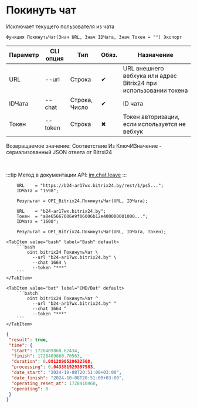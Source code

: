 ﻿---
sidebar_position: 3
---


# Покинуть чат
 Исключает текущего пользователя из чата



`Функция ПокинутьЧат(Знач URL, Знач IDЧата, Знач Токен = "") Экспорт`

  | Параметр | CLI опция | Тип | Обяз. | Назначение |
  |-|-|-|-|-|
  | URL | --url | Строка | &#x2714; | URL внешнего вебхука или адрес Bitrix24 при использовании токена |
  | IDЧата | --chat | Строка, Число | &#x2714; | ID чата |
  | Токен | --token | Строка | &#x2716; | Токен авторизации, если используется не вебхук |

  
  Возвращаемое значение:   Соответствие Из КлючИЗначение - сериализованный JSON ответа от Bitrxi24

<br/>

:::tip
Метод в документации API: [im.chat.leave](https://dev.1c-bitrix.ru/learning/course/?COURSE_ID=93&LESSON_ID=12101)
:::
<br/>



```bsl title="Пример использования для 1С:Предприятие/OneScript"
    URL    = "https://b24-ar17wx.bitrix24.by/rest/1/ps5...";
    IDЧата = "1598";

    Результат = OPI_Bitrix24.ПокинутьЧат(URL, IDЧата);

    URL    = "b24-ar17wx.bitrix24.by";
    Токен  = "a8e65667006e9f06006b12e400000001000...";
    IDЧата = "1600";

    Результат = OPI_Bitrix24.ПокинутьЧат(URL, IDЧата, Токен);
```
    

 <Tabs>
  
    <TabItem value="bash" label="Bash" default>
        ```bash
            oint bitrix24 ПокинутьЧат \
              --url "b24-ar17wx.bitrix24.by" \
              --chat 1664 \
              --token "***"
        ```
    </TabItem>
  
    <TabItem value="bat" label="CMD/Bat" default>
        ```batch
            oint bitrix24 ПокинутьЧат ^
              --url "b24-ar17wx.bitrix24.by" ^
              --chat 1664 ^
              --token "***"
        ```
    </TabItem>
</Tabs>


```json title="Результат"
{
 "result": true,
 "time": {
  "start": 1728409860.62434,
  "finish": 1728409860.70563,
  "duration": 0.0812890529632568,
  "processing": 0.043381929397583,
  "date_start": "2024-10-08T20:51:00+03:00",
  "date_finish": "2024-10-08T20:51:00+03:00",
  "operating_reset_at": 1728410460,
  "operating": 0
 }
}
```
